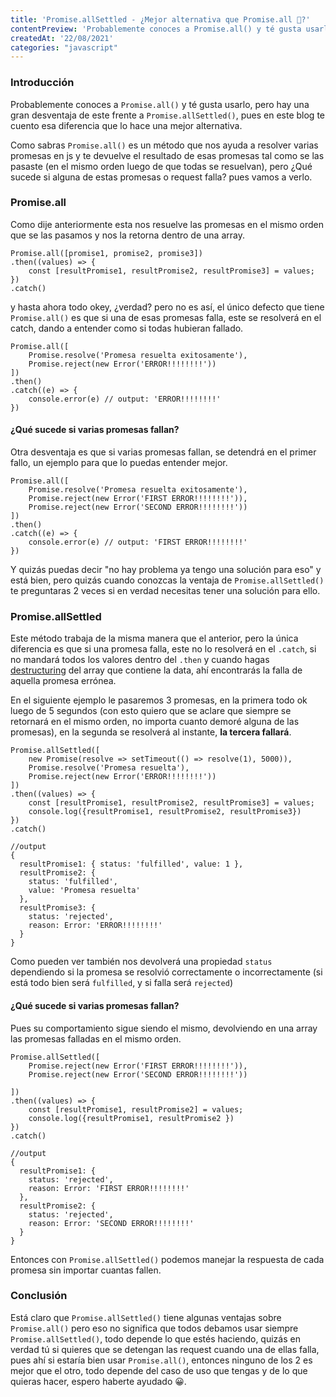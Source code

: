 ```yaml
--- 
title: 'Promise.allSettled - ¿Mejor alternativa que Promise.all 🤨?'
contentPreview: 'Probablemente conoces a Promise.all() y té gusta usarlo, pero hay una gran desventaja de este frente a Promise.allSettled(), pues en este blog te cuento esa diferencia que hace a Promise.allSettled() una mejor alternativa.'
createdAt: '22/08/2021'
categories: "javascript"
---
```


### Introducción
Probablemente conoces a `Promise.all()` y té gusta usarlo, pero hay una gran desventaja de este frente a `Promise.allSettled()`, pues en este blog te cuento esa diferencia que lo hace una mejor alternativa.

Como sabras `Promise.all()` es un método que nos ayuda a resolver varias promesas en js y te devuelve el resultado de esas promesas tal como se las pasaste (en el mismo orden luego de que todas se resuelvan), pero ¿Qué sucede si alguna de estas promesas o request falla? pues vamos a verlo.

### Promise.all
Como dije anteriormente esta nos resuelve las promesas en el mismo orden que se las pasamos y nos la retorna dentro de una array.

```
Promise.all([promise1, promise2, promise3])
.then((values) => {
	const [resultPromise1, resultPromise2, resultPromise3] = values;
})
.catch()
```

y hasta ahora todo okey, ¿verdad? pero no es así, el único defecto que tiene `Promise.all()` es que si una de esas promesas falla, este se resolverá en el catch, dando a entender como si todas hubieran fallado.

```
Promise.all([
	Promise.resolve('Promesa resuelta exitosamente'),
	Promise.reject(new Error('ERROR!!!!!!!!'))
])
.then()
.catch((e) => {
    console.error(e) // output: 'ERROR!!!!!!!!'
})
```
#### ¿Qué sucede si varias promesas fallan?
Otra desventaja es que si varias promesas fallan, se detendrá en el primer fallo, un ejemplo para que lo puedas entender mejor.

```
Promise.all([
	Promise.resolve('Promesa resuelta exitosamente'),
	Promise.reject(new Error('FIRST ERROR!!!!!!!!')),
	Promise.reject(new Error('SECOND ERROR!!!!!!!!'))
])
.then()
.catch((e) => {
    console.error(e) // output: 'FIRST ERROR!!!!!!!!'
})
```

Y quizás puedas decir "no hay problema ya tengo una solución para eso" y está bien, pero quizás cuando
 conozcas la ventaja de `Promise.allSettled()` te preguntaras 2 veces si en verdad necesitas tener una solución para ello.

### Promise.allSettled
Este método trabaja de la misma manera que el anterior, pero la única diferencia es que si una promesa falla,
este no lo resolverá en el `.catch`, si no mandará todos los valores dentro del `.then` y cuando hagas
[destructuring](https://developer.mozilla.org/es/docs/Web/JavaScript/Reference/Operators/Destructuring_assignment) del 
array que contiene la data, ahí encontrarás la falla de aquella promesa errónea.

En el siguiente ejemplo le pasaremos 3 promesas, en la primera todo ok luego de 5 segundos 
(con esto quiero que se aclare que siempre se retornará en el mismo orden, no importa cuanto demoré alguna de las promesas),
en la segunda se resolverá al instante, **la tercera fallará**.

```
Promise.allSettled([
	new Promise(resolve => setTimeout(() => resolve(1), 5000)),
	Promise.resolve('Promesa resuelta'),
	Promise.reject(new Error('ERROR!!!!!!!!'))
])
.then((values) => {
	const [resultPromise1, resultPromise2, resultPromise3] = values;
	console.log({resultPromise1, resultPromise2, resultPromise3})
})
.catch()

//output
{
  resultPromise1: { status: 'fulfilled', value: 1 },
  resultPromise2: {
    status: 'fulfilled',
    value: 'Promesa resuelta'
  },
  resultPromise3: {
    status: 'rejected',
    reason: Error: 'ERROR!!!!!!!!'
  }
}
```
Como pueden ver también nos devolverá una propiedad `status` dependiendo si la promesa se resolvió correctamente 
o incorrectamente (si está todo bien será `fulfilled`, y si falla será `rejected`)

#### ¿Qué sucede si varias promesas fallan?
Pues su comportamiento sigue siendo el mismo, devolviendo en una array las promesas falladas en el mismo orden.

```
Promise.allSettled([
	Promise.reject(new Error('FIRST ERROR!!!!!!!!')),
	Promise.reject(new Error('SECOND ERROR!!!!!!!!'))
  
])
.then((values) => {
	const [resultPromise1, resultPromise2] = values;
	console.log({resultPromise1, resultPromise2 })
})
.catch()

//output
{
  resultPromise1: {
    status: 'rejected',
    reason: Error: 'FIRST ERROR!!!!!!!!'
  },
  resultPromise2: {
    status: 'rejected',
    reason: Error: 'SECOND ERROR!!!!!!!!'
  }
}
```

Entonces con `Promise.allSettled()` podemos manejar la respuesta de cada promesa sin importar cuantas fallen.

### Conclusión
Está claro que `Promise.allSettled()` tiene algunas ventajas sobre `Promise.all()` pero eso no significa que 
todos debamos usar siempre `Promise.allSettled()`, todo depende lo que estés haciendo, quizás en verdad tú si 
quieres que se detengan las request cuando una de ellas falla, pues ahí si estaría bien usar `Promise.all()`, 
entonces ninguno de los 2 es mejor que el otro, todo depende del caso de uso que tengas y de lo que quieras hacer,
espero haberte ayudado 😀.
